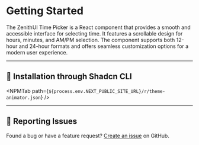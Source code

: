 
# Getting Started

The ZenithUI Time Picker is a React component that provides a smooth and accessible interface for selecting time. It features a scrollable design for hours, minutes, and AM/PM selection. The component supports both 12-hour and 24-hour formats and offers seamless customization options for a modern user experience.

---

## 🚀 Installation through Shadcn CLI

<NPMTab path={`${process.env.NEXT_PUBLIC_SITE_URL}/r/theme-animator.json`} />

---

## 🐛 Reporting Issues

Found a bug or have a feature request? [Create an issue](https://github.com/ChanduBobbili/ZenithUi/issues) on GitHub.
